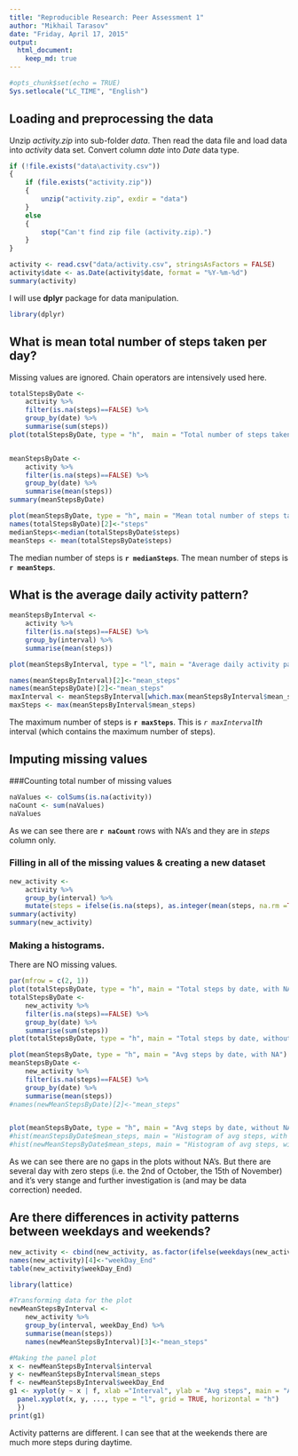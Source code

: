 ```yaml
---
title: "Reproducible Research: Peer Assessment 1"
author: "Mikhail Tarasov"
date: "Friday, April 17, 2015"
output: 
  html_document:
    keep_md: true
---
```


```r
#opts_chunk$set(echo = TRUE)
Sys.setlocale("LC_TIME", "English")
```

## Loading and preprocessing the data
Unzip *activity.zip* into sub-folder *data*. Then read the data file and load data into *activity* data set.
Convert column *date* into *Date* data type. 
```r
if (!file.exists("data\activity.csv")) 
{
    if (file.exists("activity.zip")) 
    {
        unzip("activity.zip", exdir = "data")
    }
    else
    {
        stop("Can't find zip file (activity.zip).")
    }
}

activity <- read.csv("data/activity.csv", stringsAsFactors = FALSE)
activity$date <- as.Date(activity$date, format = "%Y-%m-%d")
summary(activity)
```

I will use **dplyr** package for data manipulation.
```r
library(dplyr)
```

## What is mean total number of steps taken per day?
Missing values are ignored. Chain operators are intensively used here.
```r
totalStepsByDate <- 
    activity %>%
    filter(is.na(steps)==FALSE) %>%
    group_by(date) %>%
    summarise(sum(steps))
plot(totalStepsByDate, type = "h",  main = "Total number of steps taken per day")


meanStepsByDate <- 
    activity %>%
    filter(is.na(steps)==FALSE) %>%
    group_by(date) %>%
    summarise(mean(steps))
summary(meanStepsByDate)

plot(meanStepsByDate, type = "h", main = "Mean total number of steps taken per day")
names(totalStepsByDate)[2]<-"steps"
medianSteps<-median(totalStepsByDate$steps)
meanSteps <- mean(totalStepsByDate$steps)

```
The median number of steps is **`r medianSteps`**.
The mean number of steps is **`r meanSteps`**.

## What is the average daily activity pattern?
```r
meanStepsByInterval <- 
    activity %>%
    filter(is.na(steps)==FALSE) %>%
    group_by(interval) %>%
    summarise(mean(steps))

plot(meanStepsByInterval, type = "l", main = "Average daily activity pattern")
```

```r
names(meanStepsByInterval)[2]<-"mean_steps"
names(meanStepsByDate)[2]<-"mean_steps"
maxInterval <- meanStepsByInterval[which.max(meanStepsByInterval$mean_steps), 1]
maxSteps <- max(meanStepsByInterval$mean_steps)
```
The maximum number of steps is **`r maxSteps`**. This is *`r maxInterval`th* interval (which contains the maximum number of steps).

## Imputing missing values
###Counting total number of missing values
```r
naValues <- colSums(is.na(activity))
naCount <- sum(naValues)
naValues
```

As we can see there are **`r naCount`** rows with NA's and they are in *steps* column only.

### Filling in all of the missing values & creating a new dataset
```r
new_activity <- 
    activity %>%
    group_by(interval) %>%
    mutate(steps = ifelse(is.na(steps), as.integer(mean(steps, na.rm =TRUE)), steps))
summary(activity)
summary(new_activity)
 ```
### Making a histograms. 
There are NO missing values.
```r
par(mfrow = c(2, 1))
plot(totalStepsByDate, type = "h", main = "Total steps by date, with NA")
totalStepsByDate <- 
    new_activity %>%
    filter(is.na(steps)==FALSE) %>%
    group_by(date) %>%
    summarise(sum(steps))
plot(totalStepsByDate, type = "h", main = "Total steps by date, without NA")

plot(meanStepsByDate, type = "h", main = "Avg steps by date, with NA")
meanStepsByDate <- 
    new_activity %>%
    filter(is.na(steps)==FALSE) %>%
    group_by(date) %>%
    summarise(mean(steps))
#names(newMeanStepsByDate)[2]<-"mean_steps"


plot(meanStepsByDate, type = "h", main = "Avg steps by date, without NA")
#hist(meanStepsByDate$mean_steps, main = "Histogram of avg steps, with NA",  col = "orange")
#hist(newMeanStepsByDate$mean_steps, main = "Histogram of avg steps, without NA",  col = "orange")
```

As we can see there are no gaps in the plots without NA's. But there are several day with zero steps (i.e. the 2nd of October, the 15th of November) and it's very stange and further investigation is (and may be data correction) needed.


## Are there differences in activity patterns between weekdays and weekends?
```r
new_activity <- cbind(new_activity, as.factor(ifelse(weekdays(new_activity$date) %in% (c("Monday", "Tuesday", "Wednesday", "Thursday", "Friday")), yes = "weekday", no = "weekend")))
names(new_activity)[4]<-"weekDay_End"
table(new_activity$weekDay_End)
```


```r
library(lattice)

#Transforming data for the plot
newMeanStepsByInterval <- 
    new_activity %>%
    group_by(interval, weekDay_End) %>%
    summarise(mean(steps))
    names(newMeanStepsByInterval)[3]<-"mean_steps"

#Making the panel plot
x <- newMeanStepsByInterval$interval
y <- newMeanStepsByInterval$mean_steps
f <- newMeanStepsByInterval$weekDay_End
g1 <- xyplot(y ~ x | f, xlab ="Interval", ylab = "Avg steps", main = "Activity patterns at weekends and weekdays", layout = c(1, 2), panel = function(x, y, ...) {
  panel.xyplot(x, y, ..., type = "l", grid = TRUE, horizontal = "h")
  })
print(g1)
```

Activity patterns are different. I can see that at the weekends there are much more steps during daytime.